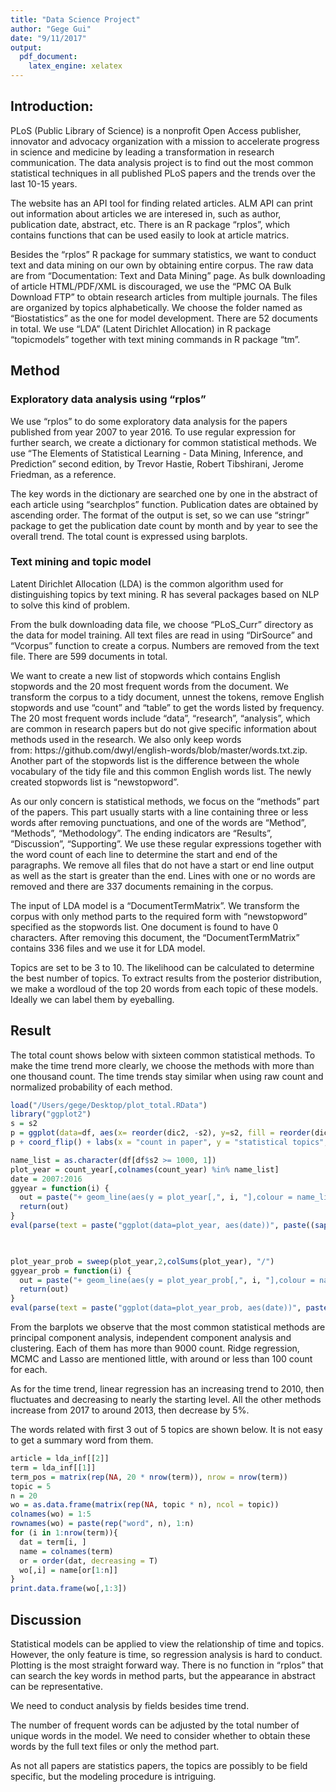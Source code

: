 ```yaml
---
title: "Data Science Project"
author: "Gege Gui"
date: "9/11/2017"
output:
  pdf_document:
    latex_engine: xelatex
---
```

\fontsize{12}{20}
\selectfont

## Introduction:

PLoS (Public Library of Science) is a nonprofit Open Access publisher, innovator and advocacy organization with a mission to accelerate progress in science and medicine by leading a transformation in research communication. The data analysis project is to find out the most common statistical techniques in all published PLoS papers and the trends over the last 10-15 years. 

The website has an API tool for finding related articles. ALM API can print out information about articles we are interesed in, such as author, publication date, abstract, etc. There is an R package "rplos", which contains functions that can be used easily to look at article matrics.

Besides the "rplos" R package for summary statistics, we want to conduct text and data mining on our own by obtaining entire corpus. The raw data are from "Documentation: Text and Data Mining" page. As bulk downloading of article HTML/PDF/XML is discouraged, we use the "PMC OA Bulk Download FTP" to obtain research articles from multiple journals. The files are organized by topics alphabetically. We choose the folder named as "Biostatistics" as the one for model development. There are 52 documents in total. We use "LDA" (Latent Dirichlet Allocation) in R package "topicmodels" together with text mining commands in R package "tm". 

## Method

### Exploratory data analysis using “rplos” 

We use "rplos" to do some exploratory data analysis for the papers published from year 2007 to year 2016. To use regular expression for further search, we create a dictionary for common statistical methods. We use "The Elements of Statistical Learning - Data Mining, Inference, and Prediction" second edition, by Trevor Hastie, Robert Tibshirani, Jerome Friedman, as a reference. 

The key words in the dictionary are searched one by one in the abstract of each article using “searchplos” function. Publication dates are obtained by ascending order. The format of the output is set, so we can use “stringr” package to get the publication date count by month and by year to see the overall trend. The total count is expressed using barplots. 

### Text mining and topic model

Latent Dirichlet Allocation (LDA) is the common algorithm used for distinguishing topics by text mining. R has several packages based on NLP to solve this kind of problem.

From the bulk downloading data file, we choose “PLoS_Curr” directory as the data for model training. All text files are read in using “DirSource” and “Vcorpus” function to create a corpus.
Numbers are removed from the text file. There are 599 documents in total. 

We want to create a new list of stopwords which contains English stopwords and the 20 most frequent words from the document. We transform the corpus to a tidy document, unnest the tokens, remove English stopwords and use “count” and “table” to get the words listed by frequency. The 20 most frequent words include “data”, “research”, “analysis”, which are common in research papers but do not give specific information about methods used in the research.  We also only keep words from: https://github.com/dwyl/english-words/blob/master/words.txt.zip. Another part of the stopwords list is the difference between the whole vocabulary of the tidy file and this common English words list. The newly created stopwords list is “newstopword”.


As our only concern is statistical methods, we focus on the “methods” part of the papers. This part usually starts with a line containing three or less words after removing punctuations, and one of the words are "Method", "Methods", "Methodology”. The ending indicators are "Results", "Discussion", "Supporting". We use these regular expressions together with the word count of each line to determine the start and end of the paragraphs. We remove all files that do not have a start or end line output as well as the start is greater than the end. Lines with one or no words are removed and there are 337 documents remaining in the corpus.

The input of LDA model is a “DocumentTermMatrix”. We transform the corpus with only method parts to the required form with “newstopword” specified as the stopwords list. One document is found to have 0 characters. After removing this document, the “DocumentTermMatrix” contains 336 files and we use it for LDA model.

Topics are set to be 3 to 10. The likelihood can be calculated to determine the best number of topics. To extract results from the posterior distribution, we make a wordloud of the top 20 words from each topic of these models. Ideally we can label them by eyeballing. 

## Result

The total count shows below with sixteen common statistical methods. To make the time trend more clearly, we choose the methods with more than one thousand count. The time trends stay similar when using raw count and normalized probability of each method. 

```r
load("/Users/gege/Desktop/plot_total.RData")
library("ggplot2")
s = s2
p = ggplot(data=df, aes(x= reorder(dic2, -s2), y=s2, fill = reorder(dic2, -s2))) + geom_bar(stat="identity")
p + coord_flip() + labs(x = "count in paper", y = "statistical topics", fill = "statistical topics") + geom_text(aes(label = s2), size = 3,  hjust = -0.5, position = position_dodge(width = 1)) + ylim(0, max(s) + 1000) 
```

```r
name_list = as.character(df[df$s2 >= 1000, 1])
plot_year = count_year[,colnames(count_year) %in% name_list]
date = 2007:2016
ggyear = function(i) {
  out = paste("+ geom_line(aes(y = plot_year[,", i, "],colour = name_list[",  i, "]))", sep = "")
  return(out)
}
eval(parse(text = paste("ggplot(data=plot_year, aes(date))", paste((sapply(1:10, ggyear)), collapse = "")))) + labs(title="Year count for count > 1000", x ="Time", y = "Count", colour = "Statistical method")

 

plot_year_prob = sweep(plot_year,2,colSums(plot_year), "/")
ggyear_prob = function(i) {
  out = paste("+ geom_line(aes(y = plot_year_prob[,", i, "],colour = name_list[",  i, "]))", sep = "")
  return(out)
}
eval(parse(text = paste("ggplot(data=plot_year_prob, aes(date))", paste((sapply(1:10, ggyear_prob)), collapse = "")))) + labs(title="Year count probability for count > 1000", x ="Time", y = "Probability in year", colour = "Statistical method")
```

From the barplots we observe that the most common statistical methods are principal component analysis, independent component analysis and clustering. Each of them has more than 9000 count. Ridge regression, MCMC and Lasso are mentioned little, with around or less than 100 count for each. 

As for the time trend, linear regression has an increasing trend to 2010, then fluctuates and decreasing to nearly the starting level. All the other methods increase from 2017 to around 2013, then decrease by 5%.

The words related with first 3 out of 5 topics are shown below. It is not easy to get a summary word from them. 

```r
article = lda_inf[[2]]
term = lda_inf[[1]]
term_pos = matrix(rep(NA, 20 * nrow(term)), nrow = nrow(term))
topic = 5
n = 20
wo = as.data.frame(matrix(rep(NA, topic * n), ncol = topic))
colnames(wo) = 1:5 
rownames(wo) = paste(rep("word", n), 1:n)
for (i in 1:nrow(term)){
  dat = term[i, ]
  name = colnames(term)
  or = order(dat, decreasing = T)
  wo[,i] = name[or[1:n]]
}
print.data.frame(wo[,1:3])

```

## Discussion

Statistical models can be applied to view the relationship of time and topics. However, the only feature is time, so regression analysis is hard to conduct. Plotting is the most straight forward way. There is no function in “rplos” that can search the key words in method parts, but the appearance in abstract can be representative. 

We need to conduct analysis by fields besides time trend. 

The number of frequent words can be adjusted by the total number of unique words in the model. We need to consider whether to obtain these words by the full text files or only the method part. 

As not all papers are statistics papers, the topics are possibly to be field specific, but the modeling procedure is intriguing. 